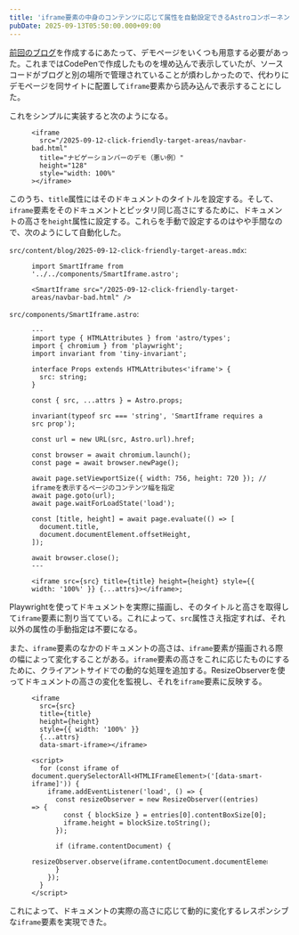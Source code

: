```yaml
---
title: 'iframe要素の中身のコンテンツに応じて属性を自動設定できるAstroコンポーネントを作る'
pubDate: 2025-09-13T05:50:00.000+09:00
---
```


[前回のブログ](/2025-09-12-click-friendly-target-areas)を作成するにあたって、デモページをいくつも用意する必要があった。これまではCodePenで作成したものを埋め込んで表示していたが、ソースコードがブログと別の場所で管理されていることが煩わしかったので、代わりにデモページを同サイトに配置して`iframe`要素から読み込んで表示することにした。

これをシンプルに実装すると次のようになる。

<figure>

```mdx
<iframe
  src="/2025-09-12-click-friendly-target-areas/navbar-bad.html"
  title="ナビゲーションバーのデモ（悪い例）"
  height="128"
  style="width: 100%"
></iframe>
```

</figure>

このうち、`title`属性にはそのドキュメントのタイトルを設定する。そして、`iframe`要素をそのドキュメントとピッタリ同じ高さにするために、ドキュメントの高さを`height`属性に設定する。これらを手動で設定するのはやや手間なので、次のようにして自動化した。

`src/content/blog/2025-09-12-click-friendly-target-areas.mdx`:

<figure>

```mdx
import SmartIframe from '../../components/SmartIframe.astro';

<SmartIframe src="/2025-09-12-click-friendly-target-areas/navbar-bad.html" />
```

</figure>

`src/components/SmartIframe.astro`:

<figure>

```astro
---
import type { HTMLAttributes } from 'astro/types';
import { chromium } from 'playwright';
import invariant from 'tiny-invariant';

interface Props extends HTMLAttributes<'iframe'> {
  src: string;
}

const { src, ...attrs } = Astro.props;

invariant(typeof src === 'string', 'SmartIframe requires a src prop');

const url = new URL(src, Astro.url).href;

const browser = await chromium.launch();
const page = await browser.newPage();

await page.setViewportSize({ width: 756, height: 720 }); // iframeを表示するページのコンテンツ幅を指定
await page.goto(url);
await page.waitForLoadState('load');

const [title, height] = await page.evaluate(() => [
  document.title,
  document.documentElement.offsetHeight,
]);

await browser.close();
---

<iframe src={src} title={title} height={height} style={{ width: '100%' }} {...attrs}></iframe>;
```

</figure>

Playwrightを使ってドキュメントを実際に描画し、そのタイトルと高さを取得して`iframe`要素に割り当てている。これによって、`src`属性さえ指定すれば、それ以外の属性の手動指定は不要になる。

また、`iframe`要素のなかのドキュメントの高さは、`iframe`要素が描画される際の幅によって変化することがある。`iframe`要素の高さをこれに応じたものにするために、クライアントサイドでの動的な処理を追加する。ResizeObserverを使ってドキュメントの高さの変化を監視し、それを`iframe`要素に反映する。

<figure>

```astro
<iframe
  src={src}
  title={title}
  height={height}
  style={{ width: '100%' }}
  {...attrs}
  data-smart-iframe></iframe>

<script>
  for (const iframe of document.querySelectorAll<HTMLIFrameElement>('[data-smart-iframe]')) {
    iframe.addEventListener('load', () => {
      const resizeObserver = new ResizeObserver((entries) => {
        const { blockSize } = entries[0].contentBoxSize[0];
        iframe.height = blockSize.toString();
      });

      if (iframe.contentDocument) {
        resizeObserver.observe(iframe.contentDocument.documentElement);
      }
    });
  }
</script>
```

</figure>

これによって、ドキュメントの実際の高さに応じて動的に変化するレスポンシブな`iframe`要素を実現できた。
